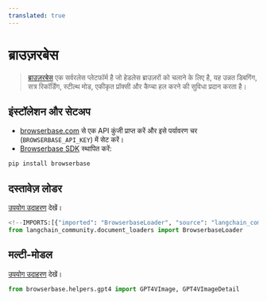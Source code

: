 ```yaml
---
translated: true
---
```


# ब्राउज़रबेस

>[ब्राउज़रबेस](https://browserbase.com) एक सर्वरलेस प्लेटफॉर्म है जो हेडलेस ब्राउज़रों को चलाने के लिए है, यह उन्नत डिबगिंग, सत्र रिकॉर्डिंग, स्टील्थ मोड, एकीकृत प्रॉक्सी और कैप्चा हल करने की सुविधा प्रदान करता है।

## इंस्टॉलेशन और सेटअप

- [browserbase.com](https://browserbase.com) से एक API कुंजी प्राप्त करें और इसे पर्यावरण चर (`BROWSERBASE_API_KEY`) में सेट करें।
- [Browserbase SDK](http://github.com/browserbase/python-sdk) स्थापित करें:

```python
pip install browserbase
```

## दस्तावेज़ लोडर

[उपयोग उदाहरण](/docs/integrations/document_loaders/browserbase) देखें।

```python
<!--IMPORTS:[{"imported": "BrowserbaseLoader", "source": "langchain_community.document_loaders", "docs": "https://api.python.langchain.com/en/latest/document_loaders/langchain_community.document_loaders.browserbase.BrowserbaseLoader.html", "title": "Browserbase"}]-->
from langchain_community.document_loaders import BrowserbaseLoader
```

## मल्टी-मोडल

[उपयोग उदाहरण](/docs/integrations/document_loaders/browserbase) देखें।

```python
from browserbase.helpers.gpt4 import GPT4VImage, GPT4VImageDetail
```
